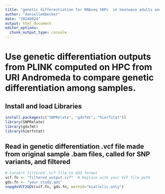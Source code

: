 ```yaml
---
title: "genetic differentiation for RNAseq SNPs  in heatwave adults and offspring"
author: "daniellembecker"
date: "20240924"
output: html_document
editor_options: 
  chunk_output_type: console
---
```


# Use genetic differentiation outputs from PLINK computed on HPC from URI Andromeda to compare genetic differentiation among samples. 

## Install and load Libraries
```r
install.packages(c("SNPRelate", "gdsfmt", "hierfstat"))
library(SNPRelate)
library(gdsfmt)
library(hierfstat)
```

## Read in genetic differentiation .vcf file made from original sample .bam files, called for SNP variants, and filtered
```r
# Convert filtered .vcf file to GDS format
vcf.fn <- "filtered_output.vcf"  # Replace with your VCF file path
gds.fn <- "your_study.gds"
snpgdsVCF2GDS(vcf.fn, gds.fn, method="biallelic.only")



```

